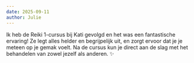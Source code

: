 ```yaml
---
date: 2025-09-11
author: Julie
---
```

Ik heb de Reiki 1-cursus bij Kati gevolgd en het was een fantastische ervaring! Ze legt alles helder en begrijpelijk uit, en zorgt ervoor dat je je meteen op je gemak voelt. Na de cursus kun je direct aan de slag met het behandelen van zowel jezelf als anderen. ✨